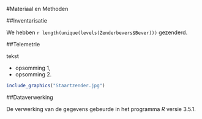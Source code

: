 #Materiaal en Methoden

##Inventarisatie

We hebben
`r length(unique(levels(Zenderbevers$Bever)))`
gezenderd.

##Telemetrie

tekst

- opsomming 1,
- opsomming 2.


```r
include_graphics("Staartzender.jpg")
```

\FloatBarrier

##Dataverwerking

De verwerking van de gegevens gebeurde in het programma _R_ versie 3.5.1.
